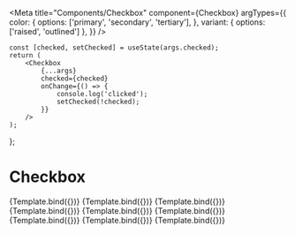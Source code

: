 
<Meta
    title="Components/Checkbox"
    component={Checkbox}
    argTypes={{
        color: {
            options: ['primary', 'secondary', 'tertiary'],
        },
        variant: {
            options: ['raised', 'outlined']
        },
    }}
/>

    const [checked, setChecked] = useState(args.checked);
    return (
        <Checkbox
            {...args}
            checked={checked}
            onChange={() => {
                console.log('clicked');
                setChecked(!checked);
            }}
        />
    );
};

# Checkbox

<Canvas>
    <Story
        name="Unchecked"
        args={{
            checked: false,
            size: 'small',
        }}
    >
        {Template.bind({})}
    </Story>
    <Story
        name="Checked/NoColor"
        args={{
            checked: true,
        }}
    >
        {Template.bind({})}
    </Story>
    <Story
        name="Secondary"
        args={{
            color: 'secondary',
            checked: true,
        }}
    >
        {Template.bind({})}
    </Story>
    <Story
        name="Disabled"
        args={{
            color: 'secondary',
            disabled: true,
        }}
    >
        {Template.bind({})}
    </Story>
    <Story
        name="Disabled/Checked"
        args={{
            color: 'secondary',
            checked: true,
            disabled: true,
        }}
    >
        {Template.bind({})}
    </Story>
    <Story
        name="Partial"
        args={{
            partialCheck: true,
            checked: false,
        }}
    >
        {Template.bind({})}
    </Story>
    <Story
        name="Radio"
        args={{
            isRadio: true,
        }}
    >
        {Template.bind({})}
    </Story>
    <Story
        name="Outlined"
        args={{
            color: 'secondary',
            checked: true,
            variant: 'outlined',
        }}
    >
        {Template.bind({})}
    </Story>
    <Story
        name="Outlined-Disabled"
        args={{
            color: 'secondary',
            checked: true,
            disabled: true,
            variant: 'outlined',
        }}
    >
        {Template.bind({})}
    </Story>
</Canvas>

<ArgsTable of={Checkbox} />
